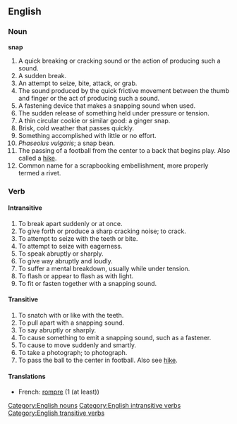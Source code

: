 ==English==

===Noun===
[[Category:English nouns]]
'''snap'''

# A quick breaking or cracking sound or the action of producing such a sound.
# A sudden break.
# An attempt to seize, bite, attack, or grab.
# The sound produced by the quick frictive movement between the thumb and finger or the act of producing such a sound.
# A fastening device that makes a snapping sound when used.
# The sudden release of something held under pressure or tension.
# A thin circular cookie or similar good: a ginger snap.
# Brisk, cold weather that passes quickly.
# Something accomplished with little or no effort.
# ''Phaseolus vulgaris''; a snap bean.
# The passing of a football from the center to a back that begins play. Also called a [[hike]].
# Common name for a scrapbooking embellishment, more properly termed a rivet.
===Verb===
{{en-infl-reg-consonant|snap||p}}
====Intransitive====
[[Category:English intransitive verbs]]

#To break apart suddenly or at once.
#To give forth or produce a sharp cracking noise; to crack.
#To attempt to seize with the teeth or bite.
#To attempt to seize with eagerness.
#To speak abruptly or sharply.
#To give way abruptly and loudly.
#To suffer a mental breakdown, usually while under tension.
#To flash or appear to flash as with light.
#To fit or fasten together with a snapping sound.

====Transitive====
[[Category:English transitive verbs]]
#To snatch with or like with the teeth.
#To pull apart with a snapping sound.
#To say abruptly or sharply.
#To cause something to emit a snapping sound, such as a fastener.
#To cause to move suddenly and smartly.
#To take a photograph; to photograph.
#To pass the ball to the center in football. Also see [[hike]].

====Translations====
*French: [[rompre]] (1 (at least))